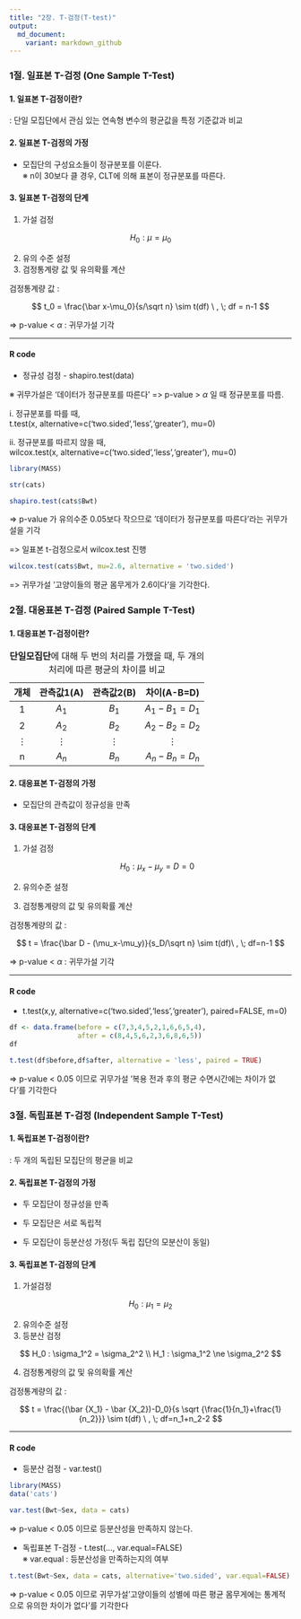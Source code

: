 ```yaml
---
title: "2장. T-검정(T-test)"
output:
  md_document:
    variant: markdown_github
---
```


### 1절. 일표본 T-검정 (One Sample T-Test)

#### 1. 일표본 T-검정이란?

: 단일 모집단에서 관심 있는 연속형 변수의 평균값을 특정 기준값과 비교

#### 2. 일표본 T-검정의 가정

-   모집단의 구성요소들이 정규분포를 이룬다.\
    ※ n이 30보다 클 경우, CLT에 의해 표본이 정규분포를 따른다.

#### 3. 일표본 T-검정의 단계

1.  가설 검정

$$ H_0 : \mu = \mu_0 $$

2.  유의 수준 설정
3.  검정통계량 값 및 유의확률 계산

검정통계량 값 :

$$
t_0 = \frac{\bar x-\mu_0}{s/\sqrt n} \sim t(df) \ , \; df = n-1
$$

=\> p-value \< $\alpha$ : 귀무가설 기각\

------------------------------------------------------------------------

#### R code

-   정규성 검정 - shapiro.test(data)

※ 귀무가설은 '데이터가 정규분포를 따른다' =\> p-value \> $\alpha$ 일 때 정규분포를 따름.

i\. 정규분포를 따를 때,\
t.test(x, alternative=c('two.sided','less','greater'), mu=0)

ii\. 정규분포를 따르지 않을 때,\
wilcox.test(x, alternative=c('two.sided','less','greater'), mu=0)

```r
library(MASS)

str(cats)

shapiro.test(cats$Bwt)
```

=\> p-value 가 유의수준 0.05보다 작으므로 '데이터가 정규분포를 따른다'라는 귀무가설을 기각

=\> 일표본 t-검정으로서 wilcox.test 진행

```r
wilcox.test(cats$Bwt, mu=2.6, alternative = 'two.sided')
```

=\> 귀무가설 '고양이들의 평균 몸무게가 2.6이다'을 기각한다.

### 2절. 대응표본 T-검정 (Paired Sample T-Test)

#### 1. 대응표본 T-검정이란?

|   개체   | 관측값1(A) | 관측값2(B) |  차이(A-B=D)  |
|:--------:|:----------:|:----------:|:-------------:|
|    1     |   $A_1$    |   $B_1$    | $A_1-B_1=D_1$ |
|    2     |   $A_2$    |   $B_2$    | $A_2-B_2=D_2$ |
| $\vdots$ |  $\vdots$  |  $\vdots$  |   $\vdots$    |
|    n     |   $A_n$    |   $B_n$    | $A_n-B_n=D_n$ |

: **단일모집단**에 대해 두 번의 처리를 가했을 때, 두 개의 처리에 따른 평균의 차이를 비교

#### 2. 대응표본 T-검정의 가정

-   모집단의 관측값이 정규성을 만족

#### 3. 대응표본 T-검정의 단계

1.  가설 검정

    $$ H_0 : \mu_x-\mu_y=D=0 $$

2.  유의수준 설정

3.  검정통계량의 값 및 유의확률 계산

검정통계량의 값 :

$$
t = \frac{\bar D - (\mu_x-\mu_y)}{s_D/\sqrt n} \sim t(df)\ , \; df=n-1 
$$

=\> p-value \< $\alpha$ : 귀무가설 기각

------------------------------------------------------------------------

#### R code

-   t.test(x,y, alternative=c('two.sided','less','greater'), paired=FALSE, m=0)

```r
df <- data.frame(before = c(7,3,4,5,2,1,6,6,5,4),
                 after = c(8,4,5,6,2,3,6,8,6,5))
df

t.test(df$before,df$after, alternative = 'less', paired = TRUE)
```

=\> p-value \< 0.05 이므로 귀무가설 '복용 전과 후의 평균 수면시간에는 차이가 없다'를 기각한다

### 3절. 독립표본 T-검정 (Independent Sample T-Test)

#### 1. 독립표본 T-검정이란?

: 두 개의 독립된 모집단의 평균을 비교

#### 2. 독립표본 T-검정의 가정

-   두 모집단이 정규성을 만족

-   두 모집단은 서로 독립적

-   두 모집단이 등분산성 가정(두 독립 집단의 모분산이 동일)

#### 3. 독립표본 T-검정의 단계

1.  가설검정

$$
H_0 : \mu_1 = \mu_2
$$

2.  유의수준 설정
3.  등분산 검정

$$
H_0 : \sigma_1^2 = \sigma_2^2 \\
H_1 : \sigma_1^2 \ne \sigma_2^2
$$

4.  검정통계량의 값 및 유의확률 계산

검정통계량의 값 :

$$
t = \frac{(\bar {X_1} - \bar {X_2})-D_0}{s \sqrt {\frac{1}{n_1}+\frac{1}{n_2}}} \sim t(df) \ , \; df=n_1+n_2-2
$$

------------------------------------------------------------------------

#### R code

-   등분산 검정 - var.test()

```r
library(MASS)
data('cats')

var.test(Bwt~Sex, data = cats)
```

=\> p-value \< 0.05 이므로 등분산성을 만족하지 않는다.

-   독립표본 T-검정 - t.test(..., var.equal=FALSE)\
    ※ var.equal : 등분산성을 만족하는지의 여부

```r
t.test(Bwt~Sex, data = cats, alternative='two.sided', var.equal=FALSE)
```

=\> p-value \< 0.05 이므로 귀무가설'고양이들의 성별에 따른 평균 몸무게에는 통계적으로 유의한 차이가 없다'를 기각한다
